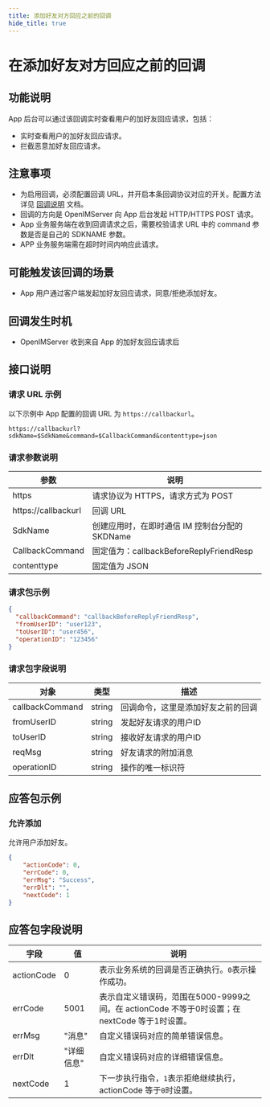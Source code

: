 ```yaml
---
title: 添加好友对方回应之前的回调
hide_title: true
---
```



# 在添加好友对方回应之前的回调

## 功能说明
App 后台可以通过该回调实时查看用户的加好友回应请求，包括：
- 实时查看用户的加好友回应请求。
- 拦截恶意加好友回应请求。


## 注意事项
- 为启用回调，必须配置回调 URL，并开启本条回调协议对应的开关。配置方法详见 [回调说明](../introduction) 文档。
- 回调的方向是 OpenIMServer 向 App 后台发起 HTTP/HTTPS POST 请求。
- App 业务服务端在收到回调请求之后，需要校验请求 URL 中的 command 参数是否是自己的 SDKNAME 参数。
- APP 业务服务端需在超时时间内响应此请求。

## 可能触发该回调的场景
- App 用户通过客户端发起加好友回应请求，同意/拒绝添加好友。

## 回调发生时机
- OpenIMServer 收到来自 App 的加好友回应请求后

## 接口说明

### 请求 URL 示例
以下示例中 App 配置的回调 URL 为 `https://callbackurl`。
```plaintext
https://callbackurl?sdkName=$SdkName&command=$CallbackCommand&contenttype=json
```

### 请求参数说明

| 参数                 | 说明                                                   |
|-------------------- |------------------------------------------------------ |
| https               | 请求协议为 HTTPS，请求方式为 POST                      |
| https://callbackurl | 回调 URL                                               |
| SdkName             | 创建应用时，在即时通信 IM 控制台分配的 SKDName                                               |
| CallbackCommand     | 固定值为：callbackBeforeReplyFriendResp                |
| contenttype         | 固定值为 JSON                |



### 请求包示例
```json
{
  "callbackCommand": "callbackBeforeReplyFriendResp",
  "fromUserID": "user123",
  "toUserID": "user456",
  "operationID": "123456"
}

```




### 请求包字段说明

| 对象            | 类型   | 描述                                      |
|-----------------|--------|------------------------------------------|
| callbackCommand | string | 回调命令，这里是添加好友之前的回调         |
| fromUserID      | string | 发起好友请求的用户ID                      |
| toUserID        | string | 接收好友请求的用户ID                      |
| reqMsg          | string | 好友请求的附加消息                        |
| operationID     | string | 操作的唯一标识符                          |


## 应答包示例

### 允许添加
允许用户添加好友。

```json
{
    "actionCode": 0,
    "errCode": 0,
    "errMsg": "Success",
    "errDlt": "",
    "nextCode": 1
}

```



## 应答包字段说明

| 字段             | 值       | 说明                                         |
|-----------------|----------|--------------------------------------------|
| actionCode      | 0        | 表示业务系统的回调是否正确执行。`0`表示操作成功。     |
| errCode     | 5001                        | 表示自定义错误码，范围在5000-9999之间。在 actionCode 不等于0时设置；在 nextCode 等于1时设置。|
| errMsg          | "消息"    | 自定义错误码对应的简单错误信息。                       |
| errDlt          | "详细信息" | 自定义错误码对应的详细错误信息。                       |
| nextCode        | 1        | 下一步执行指令，`1`表示拒绝继续执行，actionCode 等于`0`时设置。|


